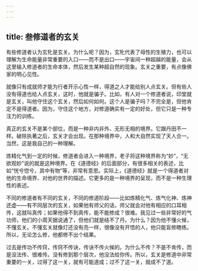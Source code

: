```yaml
---
---
---
```

title: 叁修道者的玄关
---




有些修道者认为玄牝是玄关。为什么呢？因为，玄牝代表了母性的生殖力，也可以理解为生命能量非常重要的入口——而不是出口——宇宙间一种超越的能量，会从这里输入修道者的生命本体，然后发生某种超自然的现象。玄关之重要，有点像佛家的明心见性。

就像只有成就师才能为行者开示心性一样，得道之人才能给别人点玄关。但有些人没有得道也给人点玄关，这时，他就是骗子。比如，有人对一个修道者说，印堂就是玄关，叫他守住这个玄关，然后如何如何。这个人是骗子吗？不完全是，但他肯定不是得道者。因为，守住这个地方，对修道确实有一定的好处，但它只是一种专注力的训练。

真正的玄关不是某个部位，而是一种非内非外、无形无相的境界。它跟丹田不一样。破除执著之后，玄关才会出现。在那种境界中，人和大自然实现了天人合一。当然，这是我自己的一种理解。

炼精化气到一定的时候，修道者会进入一种境界，老子将这种境界称为“妙”，“无欲观妙”说的就是这种境界。在《道德经》的后面部分，有很多相关的表述，比如“恍兮惚兮，其中有物”等，非常有意思。实际上，《道德经》就是一个得道者对他的生命境界、对他的世界的描述。它更多的是一种境界的呈现，而不是一种生理性的表述。

不同的修道者有不同的玄关，不同的修道阶段——比如炼精化气、炼气化神、炼神还虚——有不同层次的玄关，如果他有师父的话，师父就会对他有相应的口耳相传，这就叫真传；如果他得不到真传，能不能修成？很难。我见过一些非常好的气功师，他们的小周天据说通了，但他们就是结不了丹。为什么？因为他不懂火候，不懂玄关。不懂玄关就像灯还没有亮一样，很像没有开悟的人，他只能盲修瞎练。所以，无论怎么修，他都修不出个结果。

过去是传功不传窍，传窍不传诀，传诀不传火候的。为什么不传？不是不肯传，而是没法传、很难传。没有修到那个层次，他没法给你传。所以，玄关是修道中非常重要的一关，过得了这一关，就有可能道成；过不了这一关，就成不了道。